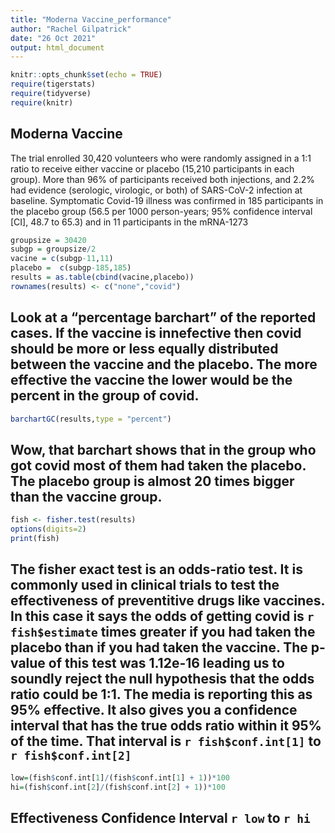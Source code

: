 ```yaml
---
title: "Moderna Vaccine_performance"
author: "Rachel Gilpatrick"
date: "26 Oct 2021"
output: html_document
---
```


```r
knitr::opts_chunk$set(echo = TRUE)
require(tigerstats)
require(tidyverse)
require(knitr)
```

## Moderna Vaccine
  
The trial enrolled 30,420 volunteers who were randomly assigned in a 1:1 ratio to receive either vaccine or placebo (15,210 participants in each group). More than 96% of participants received both injections, and 2.2% had evidence (serologic, virologic, or both) of SARS-CoV-2 infection at baseline. Symptomatic Covid-19 illness was confirmed in 185 participants in the placebo group (56.5 per 1000 person-years; 95% confidence interval [CI], 48.7 to 65.3) and in 11 participants in the mRNA-1273

```r
groupsize = 30420
subgp = groupsize/2
vacine = c(subgp-11,11)
placebo =  c(subgp-185,185)
results = as.table(cbind(vacine,placebo))
rownames(results) <- c("none","covid")

```

## Look at a "percentage barchart" of the reported cases.  If the vaccine is innefective then covid should be more or less equally distributed between the vaccine and the placebo.  The more effective the vaccine the lower would be the percent in the group of covid.


```r
barchartGC(results,type = "percent")
```

## Wow, that barchart shows that in the group who got covid most of them had taken the placebo.  The placebo group is almost 20 times bigger than the vaccine group.

```r
fish <- fisher.test(results)
options(digits=2)
print(fish)
```

## The fisher exact test is an odds-ratio test. It is commonly used in clinical trials to test the effectiveness of preventitive drugs like vaccines. In this case it says the odds of getting covid is `r fish$estimate` times greater if you had taken the placebo than if you had taken the vaccine. The p-value of this test was 1.12e-16 leading us to soundly reject the null hypothesis that the odds ratio could be 1:1. The media is reporting this as 95% effective. It also gives you a confidence interval that has the true odds ratio within it 95% of the time.  That interval is `r fish$conf.int[1]` to `r fish$conf.int[2]`

```r
low=(fish$conf.int[1]/(fish$conf.int[1] + 1))*100
hi=(fish$conf.int[2]/(fish$conf.int[2] + 1))*100
```

## Effectiveness Confidence Interval `r low`  to `r hi`

